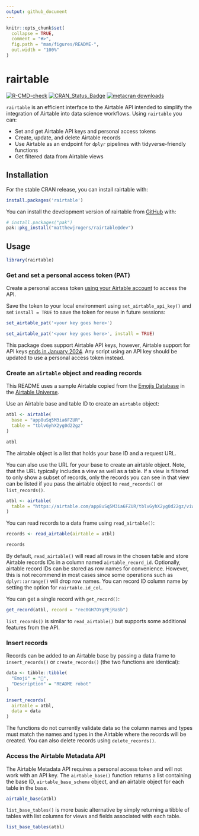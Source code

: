 ```yaml
---
output: github_document
---
```


<!-- README.md is generated from README.Rmd. Please edit that file -->

```r
knitr::opts_chunk$set(
  collapse = TRUE,
  comment = "#>",
  fig.path = "man/figures/README-",
  out.width = "100%"
)
```

# rairtable

<!-- badges: start -->
[![R-CMD-check](https://github.com/matthewjrogers/rairtable/workflows/R-CMD-check/badge.svg)](https://github.com/matthewjrogers/rairtable/actions)
[![CRAN\_Status\_Badge](https://www.r-pkg.org/badges/version/rairtable)](https://cran.r-project.org/package=rairtable)
[![metacran downloads](https://cranlogs.r-pkg.org/badges/rairtable)](https://cran.r-project.org/package=rairtable)
<!-- badges: end -->

`rairtable` is an efficient interface to the Airtable API intended to simplify the integration of Airtable into data science workflows. Using `rairtable` you can:

- Set and get Airtable API keys and personal access tokens
- Create, update, and delete Airtable records
- Use Airtable as an endpoint for `dplyr` pipelines with tidyverse-friendly functions
- Get filtered data from Airtable views

## Installation

For the stable CRAN release, you can install rairtable with:

``` r
install.packages('rairtable')
```

You can install the development version of rairtable from [GitHub](https://github.com/) with:

``` r
# install.packages("pak")
pak::pkg_install("matthewjrogers/rairtable@dev")
```

## Usage

```r
library(rairtable)
```

### Get and set a personal access token (PAT)

Create a personal access token [using your Airtable account](https://airtable.com/create/tokens) to access the API.

Save the token to your local environment using `set_airtable_api_key()` and set `install = TRUE` to save the token for reuse in future sessions:

``` r
set_airtable_pat('<your key goes here>')

set_airtable_pat('<your key goes here>', install = TRUE)
```

This package does support Airtable API keys, however, Airtable support for API keys [ends in January 2024](https://support.airtable.com/docs/airtable-api-key-deprecation-notice). Any script using an API key should be updated to use a personal access token instead.

### Create an `airtable` object and reading records

This README uses a sample Airtable copied from the [Emojis Database](https://www.airtable.com/universe/exphjm5ifnV0bX4Kb/emojis-database) in the [Airtable Universe](https://www.airtable.com/universe). 

Use an Airtable base and table ID to create an `airtable` object:

```r
atbl <- airtable(
  base = "app8uSq5M3ia6FZUR",
  table = "tblvGyhX2yg0d22gz"
)

atbl
```

The airtable object is a list that holds your base ID and a request URL. 

You can also use the URL for your base to create an airtable object. Note, that the URL typically includes a view as well as a table. If a view is filtered to only show a subset of records, only the records you can see in that view can be listed if you pass the airtable object to `read_records()` or `list_records()`.

```r
atbl <- airtable(
  table = "https://airtable.com/app8uSq5M3ia6FZUR/tblvGyhX2yg0d22gz/viw4HALSnD2HQMOHs"
)
```

You can read records to a data frame using `read_airtable()`:

```r
records <- read_airtable(airtable = atbl)

records
```

By default, `read_airtable()` will read all rows in the chosen table and store Airtable records IDs in a column named `airtable_record_id`. Optionally, airtable record IDs can be stored as row names for convenience. However, this is not recommend in most cases since some operations such as `dplyr::arrange()` will drop row names. You can record ID column name by setting the option for `rairtable.id_col`.

You can get a single record with `get_record()`:

```r
get_record(atbl, record = "rec0GH7OYgPEjRaSb")
```

`list_records()` is similar to `read_airtable()` but supports some additional features from the API.

### Insert records 

Records can be added to an Airtable base by passing a data frame to `insert_records()` or `create_records()` (the two functions are identical):

```r
data <- tibble::tibble(
  "Emoji" = "🤖",
  "Description" = "README robot"
)

insert_records(
  airtable = atbl,
  data = data
)
```

The functions do not currently validate data so the column names and types must match the names and types in the Airtable where the records will be created. You can also delete records using `delete_records()`.

### Access the Airtable Metadata API

The Airtable Metadata API requires a personal access token and will not work with an API key. The `airtable_base()` function returns a list containing the base ID, `airtable_base_schema` object, and an airtable object for each table in the base.

```r
airtable_base(atbl)
```

`list_base_tables()` is more basic alternative by simply returning a tibble of tables with list columns for views and fields associated with each table.

```r
list_base_tables(atbl)
```


